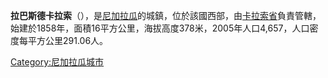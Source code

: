 '''拉巴斯德卡拉索'''（{{lang-es|La Paz de Oriente}}），是[[尼加拉瓜|尼加拉瓜]]的城鎮，位於該國西部，由[[卡拉索省|卡拉索省]]負責管轄，始建於1858年，面積16平方公里，海拔高度378米，2005年人口4,657，人口密度每平方公里291.06人。

{{Coord|11|49|N|86|8|W|display=title}}

{{Nicaragua-geo-stub}}
[[Category:尼加拉瓜城市|Category:尼加拉瓜城市]]